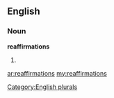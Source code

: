 ==English==

===Noun===
'''reaffirmations'''

# {{plural of|[[reaffirmation]]}}

[[Category:English plurals]]

[[ar:reaffirmations]]
[[my:reaffirmations]]